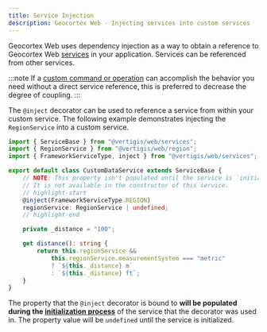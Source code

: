 ```yaml
---
title: Service Injection
description: Geocortex Web - Injecting services into custom services
---
```



Geocortex Web uses dependency injection as a way to obtain a reference to Geocortex Web [services](sdk-services-overview.mdx) in your application. Services can be referenced from other services.

:::note
If a [custom command or operation](sdk-services-commands-operations.mdx#implementing-commands-and-operations) can accomplish the behavior you need without a direct service reference, this is preferred to decrease the degree of coupling.
:::

The `@inject` decorator can be used to reference a service from within your custom service. The following example demonstrates injecting the `RegionService` into a custom service.

```ts
import { ServiceBase } from "@vertigis/web/services";
import { RegionService } from "@vertigis/web/region";
import { FrameworkServiceType, inject } from "@vertigis/web/services";

export default class CustomDataService extends ServiceBase {
    // NOTE: This property isn't populated until the service is `initialized`.
    // It is not available in the constructor of this service.
    // highlight-start
    @inject(FrameworkServiceType.REGION)
    regionService: RegionService | undefined;
    // highlight-end

    private _distance = "100";

    get distance(): string {
        return this.regionService &&
            this.regionService.measurementSystem === "metric"
            ? `${this._distance} m`
            : `${this._distance} ft`;
    }
}
```

The property that the `@inject` decorator is bound to **will be populated during the [initialization process](sdk-components-reference.mdx#initialization-and-teardown)** of the service that the decorator was used in. The property value will be `undefined` until the service is initialized.
